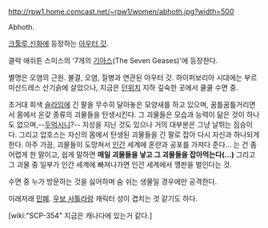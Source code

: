 http://rpw1.home.comcast.net/~rpw1/women/abhoth.jpg?width=500

Abhoth. 

[[크툴루 신화]]에 등장하는 [[아우터 갓]].

클락 애쉬튼 스미스의 '7개의 [[기아스]](The Seven Geases)'에 등장한다.

별명은 오염의 근원. 불결, 오염, 질병과 연관된 아우터 갓. 하이퍼보리아 시대에는 부르미산드레스 산기슭에 살았으나, 지금은 [[던위치]] 지하 깊숙한 곳에서 쿨쿨 수면 중.

초거대 회색 [[슬라임]]에 긴 팔을 무수히 달아놓은 모양새를 하고 있으며, 꿈틀꿈틀거리면서 몸에서 온갖 종류의 괴물들을 탄생시킨다. 그 괴물들은 모습과 능력이 닮은 것이 하나도 없으며,--[[두억시니]]?-- 지성을 지닌 것도 있으나 거의 대부분은 그냥 날뛰는 짐승이다. 그리고 압호스는 자신의 몸에서 탄생된 괴물들을 긴 팔로 잡아 다시 자신과 하나되게 한다. 아주 가끔, 괴물들이 도망쳐서 [[인간]] 세계에 혼란과 공포를 가져다 준다... 는 건 좀 어렵게 한 말이고, 쉽게 말하면 '''매일 괴물들을 낳고 그 괴물들을 잡아먹는다(...)''' 그리고 그 괴물 중 일부가 인간 세계에 빠져나가면 인간 세계에서 깽판을 벌인다는 것.

수면 중 누가 방문하는 것을 싫어하며 숨 쉬는 생물일 경우에만 공격한다.

이래저래 [[민폐]]. [[우보 사틀라]]랑 캐릭터 성이 겹치는 것 같기도 하다.

[wiki:"SCP-354" 지금은 캐나다에 있는거 같다.]
